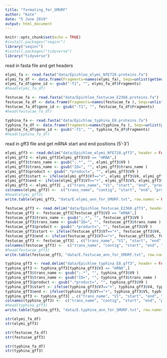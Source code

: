 ```yaml
---
title: "formating_for_SMURF"
author: "Kate"
date: "5 June 2019"
output: html_document
---
```


```r
knitr::opts_chunk$set(echo = TRUE)
#install.packages("seqinr")
library("seqinr")
#install.packages("tidyverse")
library("tidyverse")
```


read in fasta file and get headers
```r
elymi_fa <- read.fasta("data/Epichloe_elymi_NfE728.proteins.fa")
elymi_fa_df <- data.frame(Fragments=names(elymi_fa), Seqs=unlist(getSequence(elymi_fa, as.string=T)))
elymi_fa_df$gene_id <- gsub("-T1", "", elymi_fa_df$Fragments)
#head(elymi_fa_df)

festucae_fa <- read.fasta("data/Epichloe_festucae_E2368.proteins.fa")
festucae_fa_df <- data.frame(Fragments=names(festucae_fa ), Seqs=unlist(getSequence(festucae_fa , as.string=T)))
festucae_fa_df$gene_id <- gsub("-T1", "", festucae_fa_df$Fragments)
#head(festucae_fa_df)

typhina_fa <- read.fasta("data/Epichloe_typhina_E8.proteins.fa")
typhina_fa_df <- data.frame(Fragments=names(typhina_fa ), Seqs=unlist(getSequence(typhina_fa , as.string=T)))
typhina_fa_df$gene_id <- gsub("-T1", "", typhina_fa_df$Fragments)
#head(typhina_fa_df)
```

read in gff3 file and get mRNA start and end positions (5'-3')

```r
elymi_gff3 <- read.delim("data/Epichloe_elymi_NfE728.gff3", header = FALSE, sep = "\t", comment.char = '#')
elymi_gff3 <- elymi_gff3[elymi_gff3$V3 == "mRNA",]
elymi_gff3$trans_name <- gsub(";.*", "", elymi_gff3$V9 )
elymi_gff3$trans_name <- gsub("ID=", "", elymi_gff3$trans_name )
elymi_gff3$product <- gsub(".*product=", "", elymi_gff3$V9 )
elymi_gff3$start <- ifelse(elymi_gff3$V7=="+", elymi_gff3$V4, elymi_gff3$V5)
elymi_gff3$end <- ifelse(elymi_gff3$V7=="+", elymi_gff3$V5, elymi_gff3$V4)
elymi_gff3 <- elymi_gff3[ , c("trans_name", "V1", "start", "end", "product")]
colnames(elymi_gff3) <-  c("trans_name", "contig", "start", "end", "product")
#head(elymi_gff3)
write.table(elymi_gff3, "data/E.elymi_ann_for_SMURF.txt", row.names = FALSE, quote = FALSE, sep = "\t")

festucae_gff3 <- read.delim("data/Epichloe_festucae_E2368.gff3", header = FALSE, sep = "\t", comment.char = '#')
festucae_gff3 <- festucae_gff3[festucae_gff3$V3 == "mRNA",]
festucae_gff3$trans_name <- gsub(";.*", "", festucae_gff3$V9 )
festucae_gff3$trans_name <- gsub("ID=", "", festucae_gff3$trans_name )
festucae_gff3$product <- gsub(".*product=", "", festucae_gff3$V9 )
festucae_gff3$start <- ifelse(festucae_gff3$V7=="+", festucae_gff3$V4, festucae_gff3$V5)
festucae_gff3$end <- ifelse(festucae_gff3$V7=="+", festucae_gff3$V5, festucae_gff3$V4)
festucae_gff3 <- festucae_gff3[ , c("trans_name", "V1", "start", "end", "product")]
colnames(festucae_gff3) <-  c("trans_name", "contig", "start", "end", "product")
#head(festucae_gff3)
write.table(festucae_gff3, "data/E.festucae_ann_for_SMURF.txt", row.names = FALSE, quote = FALSE, sep = "\t")

typhina_gff3 <- read.delim("data/Epichloe_typhina_E8.gff3", header = FALSE, sep = "\t", comment.char = '#')
typhina_gff3 <- typhina_gff3[typhina_gff3$V3 == "mRNA",]
typhina_gff3$trans_name <- gsub(";.*", "", typhina_gff3$V9 )
typhina_gff3$trans_name <- gsub("ID=", "", typhina_gff3$trans_name )
typhina_gff3$product <- gsub(".*product=", "", typhina_gff3$V9 )
typhina_gff3$start <- ifelse(typhina_gff3$V7=="+", typhina_gff3$V4, typhina_gff3$V5)
typhina_gff3$end <- ifelse(typhina_gff3$V7=="+", typhina_gff3$V5, typhina_gff3$V4)
typhina_gff3 <- typhina_gff3[ , c("trans_name", "V1", "start", "end", "product")]
colnames(typhina_gff3) <-  c("trans_name", "contig", "start", "end", "product")
#head(typhina_gff3)
write.table(typhina_gff3, "data/E.typhina_ann_for_SMURF.txt", row.names = FALSE, quote = FALSE, sep = "\t")
```

```r
str(elymi_fa_df)
str(elymi_gff3)

str(festucae_fa_df)
str(festucae_gff3)

str(typhina_fa_df)
str(typhina_gff3)
```